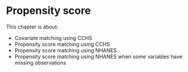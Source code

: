 # Propensity score

This chapter is about:

-   Covariate matching using CCHS
-   Propensity score matching using CCHS
-   Propensity score matching using NHANES
-   Propensity score matching using NHANES when some variables have missing observations
